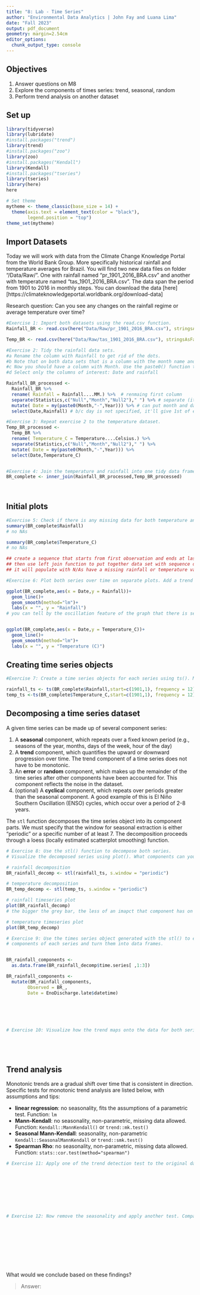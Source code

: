 ```yaml
---
title: "8: Lab - Time Series"
author: "Environmental Data Analytics | John Fay and Luana Lima"
date: "Fall 2023"
output: pdf_document
geometry: margin=2.54cm
editor_options: 
  chunk_output_type: console
---
```


## Objectives
1. Answer questions on M8
2. Explore the components of times series: trend, seasonal, random
3. Perform trend analysis on another dataset

## Set up

```r

library(tidyverse)
library(lubridate)
#install.packages("trend")
library(trend)
#install.packages("zoo")
library(zoo)
#install.packages("Kendall")
library(Kendall)
#install.packages("tseries")
library(tseries)
library(here)
here

# Set theme
mytheme <- theme_classic(base_size = 14) +
  theme(axis.text = element_text(color = "black"), 
        legend.position = "top")
theme_set(mytheme)
```

## Import Datasets

Today we will work with data from the Climate Change Knowledge Portal from the World Bank Group. More specifically historical rainfall and temperature averages for Brazil. You will find two new data files on folder "/Data/Raw/". One with rainfall named "pr_1901_2016_BRA.csv" and another with temperature named "tas_1901_2016_BRA.csv". The data span the period from 1901 to 2016 in monthly steps. You can download the data [here][https://climateknowledgeportal.worldbank.org/download-data]

Research question: Can you see any changes on the rainfall regime or average temperature over time?

```r
#Exercise 1: Import both datasets using the read.csv function.
Rainfall_BR <- read.csv(here("Data/Raw/pr_1901_2016_BRA.csv"), stringsAsFactors = TRUE)

Temp_BR <- read.csv(here("Data/Raw/tas_1901_2016_BRA.csv"), stringsAsFactors = TRUE)

#Exercise 2: Tidy the rainfall data sets.
#a Rename the column with Rainfall to get rid of the dots.
#b Note that on both data sets that is a column with the month name and average. Convert it to a Month column by separating the string, i.e., month in one column and the word "Average" on another. Hint: use the separate() function in the pipe.
#c Now you should have a column with Month. Use the paste0() function to paste month and year together and create a date object.
#d Select only the columns of interest: Date and rainfall

Rainfall_BR_processed <-
  Rainfall_BR %>% 
  rename( Rainfall = Rainfall....MM.) %>%  # renmaing first column
  separate(Statistics,c("Null","Month","Null2")," ") %>% # separate (it's like text to columns in Excel); separate is going to be the space character; notice also a space in front of the January character
  mutate( Date = my(paste0(Month,"-",Year))) %>% # can put month and date together by creating a new column and using lubridate
  select(Date,Rainfall) # b/c day is not specified, it'll give 1st of each month (default)

#Exercise 3: Repeat exercise 2 to the temperature dataset.
Temp_BR_processed <-
  Temp_BR %>% 
  rename( Temperature_C = Temperature....Celsius.) %>% 
  separate(Statistics,c("Null","Month","Null2")," ") %>% 
  mutate( Date = my(paste0(Month,"-",Year))) %>% 
  select(Date,Temperature_C)  


#Exercise 4: Join the temperature and rainfall into one tidy data frame with 3 columns: Date, Rainfall and Temperature.
BR_complete <- inner_join(Rainfall_BR_processed,Temp_BR_processed)
  
           
```


## Initial plots

```r

#Exercise 5: Check if there is any missing data for both temperature and rainfall series.
summary(BR_complete$Rainfall)
# no NAs

summary(BR_complete$Temperature_C)
# no NAs

## create a sequence that starts from first observation and ends at last observation, specify month (you want your data set to be equally spaced by month); the sequence will be a data frame
## then use left join function to put together data set with sequence data frame
## it will populate with N/As have a missing rainfall or temperature value

#Exercise 6: Plot both series over time on separate plots. Add a trend line using geom_smooth(). Can you say something about the trend just by visualizing the data?

ggplot(BR_complete,aes(x = Date,y = Rainfall))+
  geom_line()+
  geom_smooth(method="lm")+
  labs(x = "", y = "Rainfall")
# you can tell by the oscillation feature of the graph that there is seasonality in the data set (rainfall = seasonal)


ggplot(BR_complete,aes(x = Date,y = Temperature_C))+
  geom_line()+
  geom_smooth(method="lm")+
  labs(x = "", y = "Temperature (C)")


```

## Creating time series objects

```r
#Exercise 7: Create a time series objects for each series using ts(). Make sure you specify the starting point and frequency.

rainfall_ts <- ts(BR_complete$Rainfall,start=c(1901,1), frequency = 12)
temp_ts <-ts(BR_complete$Temperature_C,start=c(1901,1), frequency = 12)


```


## Decomposing a time series dataset

A given time series can be made up of several component series: 

1. A **seasonal** component, which repeats over a fixed known period (e.g., seasons of the year, months, days of the week, hour of the day)
2. A **trend** component, which quantifies the upward or downward progression over time. The trend component of a time series does not have to be monotonic.
3. An **error** or **random** component, which makes up the remainder of the time series after other components have been accounted for. This component reflects the noise in the dataset. 
4. (optional) A **cyclical** component, which repeats over periods greater than the seasonal component. A good example of this is El Niño Southern Oscillation (ENSO) cycles, which occur over a period of 2-8 years.


The `stl` function decomposes the time series object into its component parts. We must specify that the window for seasonal extraction is either "periodic" or a specific number of at least 7. The decomposition proceeds through a loess (locally estimated scatterplot smoothing) function.

```r

# Exercise 8: Use the stl() function to decompose both series. 
# Visualize the decomposed series using plot(). What components can you identify?

# rainfall decomposition
BR_rainfall_decomp <- stl(rainfall_ts, s.window = "periodic")

# temperature decomposition
BR_temp_decomp <- stl(temp_ts, s.window = "periodic")

# rainfall timeseries plot
plot(BR_rainfall_decomp) 
# the bigger the grey bar, the less of an imapct that component has on your data set

# temperature timeseries plot
plot(BR_temp_decomp)

# Exercise 9: Use the times series object generated with the stl() to extract the 
# components of each series and turn them into data frames.


BR_rainfall_components <- 
  as.data.frame(BR_rainfall_decomp$time.series[ ,1:3])

BR_rainfall_components <-  
  mutate(BR_rainfall_components,
        Observed = BR_,     
        Date = EnoDischarge.late$datetime)






# Exercise 10: Visualize how the trend maps onto the data for both series






```


## Trend analysis

Monotonic trends are a gradual shift over time that is consistent in direction. Specific tests for monotonic trend analysis are listed below, with assumptions and tips: 

* **linear regression**: no seasonality, fits the assumptions of a parametric test. Function: `lm`
* **Mann-Kendall**: no seasonality, non-parametric, missing data allowed. Function: `Kendall::MannKendall()` or `trend::mk.test()`
* **Seasonal Mann-Kendall**: seasonality, non-parametric `Kendall::SeasonalMannKendall` or `trend::smk.test()`
* **Spearman Rho**: no seasonality, non-parametric, missing data allowed. Function: `stats::cor.test(method="spearman")`


```r

# Exercise 11: Apply one of the trend detection test to the original data set. Remember that the data has seasonal component, which test can be applied in this case?









# Exercise 12: Now remove the seasonality and apply another test. Compare the results with what you obtained on Exercise 9.











```

What would we conclude based on these findings? 

> Answer:


